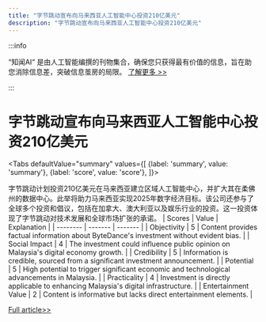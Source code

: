 ```yaml
---
title: "字节跳动宣布向马来西亚人工智能中心投资210亿美元"
description: "字节跳动宣布向马来西亚人工智能中心投资210亿美元"
---
```



:::info

“知闻AI“ 是由人工智能编撰的刊物集合，确保您只获得最有价值的信息，旨在助您消除信息差，突破信息茧房的局限。  [了解更多 >>](/)

:::

# 字节跳动宣布向马来西亚人工智能中心投资210亿美元


<Tabs
	defaultValue="summary"
	values={[
	{label: 'summary', value: 'summary'},
	{label: 'score', value: 'score'},
]}>
<TabItem value="summary">


字节跳动计划投资210亿美元在马来西亚建立区域人工智能中心，并扩大其在柔佛州的数据中心。此举将助力马来西亚实现2025年数字经济目标。该公司还参与了全球多个投资和倡议，包括在加拿大、澳大利亚以及娱乐行业的投资。这一投资体现了字节跳动对技术发展和全球市场扩张的承诺。
</TabItem>
<TabItem value="score">
	| Scores     | Value   | Explanation |
	| -------- | ------- | ------- |
	| Objectivity  | 5    | Content provides factual information about ByteDance's investment without evident bias.    |
	| Social Impact | 4     | The investment could influence public opinion on Malaysia's digital economy growth.    |
	| Credibility    | 5    | Information is credible, sourced from a significant investment announcement.    |
	| Potential    | 5    | High potential to trigger significant economic and technological advancements in Malaysia.    |
	| Practicality    | 4    | Investment is directly applicable to enhancing Malaysia's digital infrastructure.    |
	| Entertainment Value    | 2    | Content is informative but lacks direct entertainment elements.    |
</TabItem>
</Tabs>

[Full article>>](https://readhub.cn/topic/8aECs2AMqyG)
